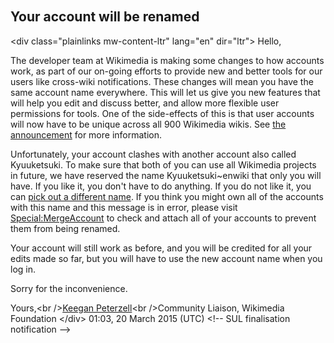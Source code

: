<article id="45933877" title=User talk:Kyuuketsuki>
	<talkpage id="45933877" title="User talk:Kyuuketsuki">
== Your account will be renamed ==

&lt;div class=&quot;plainlinks mw-content-ltr&quot; lang=&quot;en&quot; dir=&quot;ltr&quot;&gt;
Hello,

The developer team at Wikimedia is making some changes to how accounts work, as part of our on-going efforts to provide new and better tools for our users like cross-wiki notifications. These changes will mean you have the same account name everywhere. This will let us give you new features that will help you edit and discuss better, and allow more flexible user permissions for tools. One of the side-effects of this is that user accounts will now have to be unique across all 900 Wikimedia wikis. See [[m:Special:MyLanguage/Single User Login finalisation announcement|the announcement]] for more information.

Unfortunately, your account clashes with another account also called Kyuuketsuki. To make sure that both of you can use all Wikimedia projects in future, we have reserved the name Kyuuketsuki~enwiki that only you will have. If you like it, you don't have to do anything. If you do not like it, you can [[Special:GlobalRenameRequest|pick out a different name]]. If you think you might own all of the accounts with this name and this message is in error, please visit [[Special:MergeAccount]] to check and attach all of your accounts to prevent them from being renamed.

Your account will still work as before, and you will be credited for all your edits made so far, but you will have to use the new account name when you log in.

Sorry for the inconvenience.

Yours,&lt;br /&gt;[[m:User:Keegan (WMF)|Keegan Peterzell]]&lt;br /&gt;Community Liaison, Wikimedia Foundation
&lt;/div&gt; 01:03, 20 March 2015 (UTC)
&lt;!-- SUL finalisation notification --&gt;
	</talkpage>
</article>